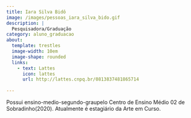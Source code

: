 ```yaml
---
title: Iara Silva Bidô
image: /images/pessoas_iara_silva_bido.gif
description: |
  Pesquisadora/Graduação
category: aluno_graduacao
about:
  template: trestles
  image-width: 10em
  image-shape: rounded
  links:
    - text: Lattes
      icon: lattes
      url: http://lattes.cnpq.br/0813837481865714
  
---
```


Possui ensino-medio-segundo-graupelo Centro de Ensino Médio 02 de Sobradinho(2020). Atualmente é estagiário da Arte em Curso. 

<!-- Google tag (gtag.js) -->
<script async src="https://www.googletagmanager.com/gtag/js?id=G-GB2MGT95N0"></script>
<script>
  window.dataLayer = window.dataLayer || [];
  function gtag(){dataLayer.push(arguments);}
  gtag('js', new Date());

  gtag('config', 'G-GB2MGT95N0');
</script>